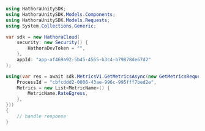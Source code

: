 ```csharp GetMetrics.cs
using HathoraUnitySDK;
using HathoraUnitySDK.Models.Components;
using HathoraUnitySDK.Models.Requests;
using System.Collections.Generic;

var sdk = new HathoraCloud(
    security: new Security() {
        HathoraDevToken = "",
    },
    appId: "app-af469a92-5b45-4565-b3c4-b79878de67d2"
);

using(var res = await sdk.MetricsV1.GetMetricsAsync(new GetMetricsRequest() {
    ProcessId = "cbfcddd2-0006-43ae-996c-995fff7bed2e",
    Metrics = new List<MetricName>() {
        MetricName.RateEgress,
    },
}))
{
    // handle response
}
```
